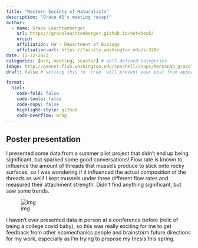 ```yaml
---
title: "Western Society of Naturalists"
description: "Grace #2's meeting recap!"
author:
  - name: Grace Leuchtenberger
    url: https://graceleuchtenberger.github.io/notebook/
    orcid: 
    affiliation: UW - Department of Biology
    affiliation-url: https://faculty.washington.edu/sr320/
date: 11-22-2023
categories: [wsn, meeting, seastar] # self-defined categories
image: http://gannet.fish.washington.edu/seashell/snaps/Monosnap_graceleuchtenberger.github.iopost_images20231122WSN.jpeg_at_master__graceleuchtenbergergraceleuchtenberger.github.io_2023-12-11_14-07-16.png # finding a good image
draft: false # setting this to `true` will prevent your post from appearing on your listing page until you're ready!

format:
  html:
    code-fold: false
    code-tools: false
    code-copy: false
    highlight-style: github
    code-overflow: wrap
---
```


## Poster presentation

I presented some data from a summer pilot project that didn't end up being significant, but sparked some good conversations! Flow rate is known to influence the amount of threads that mussels produce to stick onto rocky surfaces, so I was wondering if it influenced the actual composition of the threads as well! I kept mussels under three different flow rates and measured their attachment strength. Didn't find anything significant, but saw some trends.

![img](http://gannet.fish.washington.edu/seashell/snaps/Monosnap_graceleuchtenberger.github.iopost_images20231122WSN.jpeg_at_master__graceleuchtenbergergraceleuchtenberger.github.io_2023-12-11_14-07-16.png)

I haven't ever presented data in person at a conference before (relic of being a college covid baby), so this was really exciting for me to get feedback from other ecomechanics people and brainstorm future directions for my work, especially as I'm trying to propose my thesis this spring.
